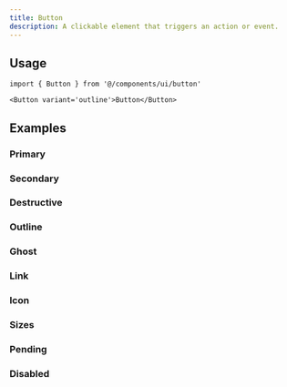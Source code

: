 ```yaml
---
title: Button
description: A clickable element that triggers an action or event.
---
```


<ComponentPreview name='button/button' />

## Usage

```tsx
import { Button } from '@/components/ui/button'
```

```tsx
<Button variant='outline'>Button</Button>
```

## Examples

### Primary

<ComponentPreview name='button/button' />

### Secondary

<ComponentPreview name='button/secondary' />

### Destructive

<ComponentPreview name='button/destructive' />

### Outline

<ComponentPreview name='button/outline' />

### Ghost

<ComponentPreview name='button/ghost' />

### Link

<ComponentPreview name='button/link' />

### Icon

<ComponentPreview name='button/icon' />

### Sizes

<ComponentPreview name='button/sizes' />

### Pending

<ComponentPreview name='button/pending' />

### Disabled

<ComponentPreview name='button/disabled' />
